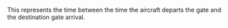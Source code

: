 {{linkless}} 
This represents the time between the time the aircraft departs the gate and the destination gate arrival.


{{Aviation-stub}}